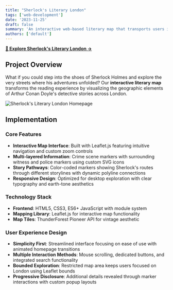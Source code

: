 ```yaml
---
title: "Sherlock's Literary London"
tags: ['web-development']
date: '2023-11-25'
draft: false
summary: 'An interactive web-based literary map that transports users into the atmospheric locations of Sherlock Holmes stories throughout London'
authors: ['default']
---
```


**[🔗 Explore Sherlock's Literary London →](https://yunshan-cai.github.io/sherlock-literary-london/)**

## Project Overview

What if you could step into the shoes of Sherlock Holmes and explore the very streets where his adventures unfolded? Our **interactive literary map** transforms the reading experience by visualizing the geographic elements of Arthur Conan Doyle's detective stories across London.

![Sherlock's Literary London Homepage](/static/images/sherlock-homepage-screenshot.png)

## Implementation

### **Core Features**

- **Interactive Map Interface**: Built with Leaflet.js featuring intuitive navigation and custom zoom controls
- **Multi-layered Information**: Crime scene markers with surrounding witness and police markers using custom SVG icons
- **Story Pathways**: Color-coded markers showing Sherlock's routes through different storylines with dynamic polyline connections
- **Responsive Design**: Optimized for desktop exploration with clear typography and earth-tone aesthetics

### **Technology Stack**

- **Frontend**: HTML5, CSS3, ES6+ JavaScript with module system
- **Mapping Library**: Leaflet.js for interactive map functionality
- **Map Tiles**: ThunderForest Pioneer API for vintage aesthetic

### **User Experience Design**

- **Simplicity First**: Streamlined interface focusing on ease of use with animated homepage transitions
- **Multiple Interaction Methods**: Mouse scrolling, dedicated buttons, and integrated search functionality
- **Bounded Exploration**: Restricted map area keeps users focused on London using Leaflet bounds
- **Progressive Disclosure**: Additional details revealed through marker interactions with custom popup layouts
